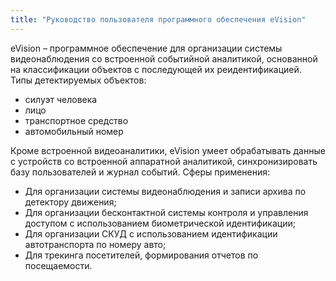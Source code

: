 ```yaml
---
title: "Руководство пользователя программного обеспечения eVision"
---
```


eVision – программное обеспечение для организации системы видеонаблюдения со встроенной событийной аналитикой, основанной на классификации объектов с последующей их реидентификацией. 
Типы детектируемых объектов:   
- силуэт человека  
- лицо  
- транспортное средство  
- автомобильный номер  

Кроме встроенной видеоаналитики, eVision умеет обрабатывать данные с устройств со встроенной аппаратной аналитикой, синхронизировать базу пользователей и журнал событий. 
Сферы применения:   
- Для организации системы видеонаблюдения и записи архива по детектору движения;  
- Для организации бесконтактной системы контроля и управления доступом с использованием биометрической идентификации;  
- Для организации СКУД  с использованием идентификации автотранспорта по номеру авто;  
- Для трекинга посетителей, формирования отчетов по посещаемости.  